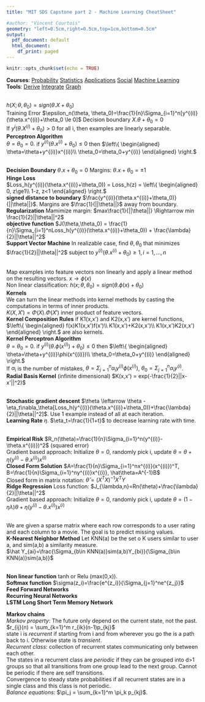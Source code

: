 ```yaml
---
title: "MIT SDS Capstone part 2 - Machine Learning CheatSheet"

#author: "Vincent Courtois"
geometry: "left=0.5cm,right=0.5cm,top=1cm,bottom=0.5cm"
output:
  pdf_document: default
  html_document:
    df_print: paged
---
```


```r
knitr::opts_chunk$set(echo = TRUE)
```
__Courses__: [Probability](https://learning.edx.org/course/course-v1:MITx+6.431x+2T2021/home) [Statistics](https://learning.edx.org/course/course-v1:MITx+18.6501x+1T2022/home) [Applications](https://learning.edx.org/course/course-v1:MITx+6.419x+2T2022/home)
[Social](https://courses.mitxonline.mit.edu/learn/course/course-v1:MITxT+14.310x+1T2025/home)
[Machine Learning](https://learning.edx.org/course/course-v1:MITx+6.86x+3T2020/home)  
__Tools__: [Derive](https://www.derivative-calculator.net/) [Integrate](https://www.integral-calculator.com/) [Graph](https://www.desmos.com/calculator)


\textcolor{green}{\textbf{Classification}}  
  
\textcolor{blue}{\textbf{Linear Classifier}}  
$h(X;\theta,\theta_0) = sign(\theta.X+\theta_0)$  
Training Error $\epsilon_n(\theta, \theta_0)=\frac{1}{n}\Sigma_{i=1}^n[y^{(i)}(\theta.x^{(i)}+\theta_0 \le 0]$
Decision boundary $X.\theta+\theta_0 = 0$  
If $y^{i}(\theta.X^{(i)}+\theta_0) >0$ for all i, then examples are linearly separable.  
__Perceptron Algorithm__  
$\theta=\theta_0=0.$ if $y^{(i)}(\theta.x^{(i)}+\theta_0)\le0$ then $\left\{
\begin{aligned}
\theta=\theta+y^{(i)}x^{(i)}\\
\theta_0=\theta_0+y^{(i)}
\end{aligned}
\right.
$  

\textcolor{blue}{\textbf{Large Margin Optimization}}  
__Decision Boundary__ $\theta.x+\theta_0=0$ Margins: $\theta.x+\theta_0= \pm 1$  
__Hinge Loss__  
$Loss_h(y^{(i)}(\theta.x^{(i)}+\theta_0)) = Loss_h(z) = \left\{
\begin{aligned}
0, z\ge1\\
1-z, z<1
\end{aligned}
\right.$  
__signed distance to boundary__ $\frac{y^{(i)}(\theta.x^{(i)}+\theta_0)}{||\theta||}$. Margins are $\frac{1}{||\theta||}$ away from boundary.  
__Regularization__ Mamimize margin: $max\frac{1}{||\theta||} \Rightarrow min \frac{1}{2}||\theta||^2$  
__objective function__ $J(\theta,\theta_0) = \frac{1}{n}\Sigma_{i=1}^nLoss_h(y^{(i)}(\theta.x^{(i)}+\theta_0)) + \frac{\lambda}{2}||\theta||^2$  
__Support Vector Machine__ In realizable case, find $\theta,\theta_0$ that minimizes $\frac{1}{2}||\theta||^2$ subject to $y^{(i)}(\theta.x^{(i)}+\theta_0)\ge1, i=1,...,n$

\textcolor{blue}{\textbf{Non linear classification}}  
Map examples into feature vectors non linearly and apply a linear method on the resulting vectors. $x\rightarrow\phi(x)$  
Non linear classification: $h(x;\theta,\theta_0)=sign(\theta.\phi(x)+\theta_0)$  
__Kernels__  
We can turn the linear methods into kernel methods by casting the computations in terms of inner products.  
$K(X,X') = \Phi(X).\Phi(X')$ inner product of feature vectors.  
__Kernel Composition Rules__ if K1(x,x') and K2(x,x') are kernel functions, $\left\{
\begin{aligned}
f(x)K1(x,x')f(x')\\
K1(x,x')+K2(x,x')\\
K1(x,x')K2(x,x')
\end{aligned}
\right.$ are also kernels.  
__Kernel Perceptron Algorithm__  
$\theta=\theta_0=0.$ if $y^{(i)}(\theta.\phi(x^{(i)})+\theta_0)\le0$ then $\left\{
\begin{aligned}
\theta=\theta+y^{(i)}\phi(x^{(i)})\\
\theta_0=\theta_0+y^{(i)}
\end{aligned}
\right.
$  
If $\alpha_i$ is the number of mistakes, $\theta=\Sigma_{j=1}^n\alpha_iy^{(i)}\phi(x^{(i)})$, $\theta_0=\Sigma_{j=1}^n\alpha_iy^{(i)}$.  
__Radial Basis Kernel__ (infinite dimensional) $K(x,x') = exp(-\frac{1}{2}||x-x'||^2)$  



\textcolor{blue}{\textbf{Gradient Descent}}  
__Stochastic gradient descent__ $\theta \leftarrow \theta - \eta_t\nabla_\theta[Loss_h(y^{(i)}(\theta.x^{(i)}+\theta_0))+\frac{\lambda}{2}||\theta||^2]$. Use 1 example instead of all at each iteration.  
__Learning Rate__ $\eta$. $\eta_t=\frac{1}{1+t}$ to decrease learning rate with time.  


\textcolor{green}{\textbf{Regression}}  
  
\textcolor{blue}{\textbf{Linear Regression}}  
__Empirical Risk__ $R_n(\theta)=\frac{1}{n}\Sigma_{i=1}^n(y^{(i)}-\theta.x^{(i)})^2$ (squared error)  
Gradient based approach: Initialize $\theta=0$, randomly pick i, update $\theta=\theta+\eta(y^{(i)}-\theta.x^{(i)})x^{(i)}$  
__Closed Form Solution__ $A=\frac{1}{n}\Sigma_{i=1}^nx^{(i)}(x^{(i)})^T, B=\frac{1}{n}\Sigma_{i=1}^ny^{(i)}x^{(i)}, \hat\theta=A^{-1}B$  
Closed form in matrix notation: $\hat\theta=(X^TX)^{-1}X^TY$  
__Ridge Regression__  Loss function: $J_{\lambda,n}=Rn(\theta)+\frac{\lambda}{2}||\theta||^2$  
Gradient based approach: Initialize $\theta=0$, randomly pick i, update $\theta=(1-\eta\lambda)\theta+\eta(y^{(i)}-\theta.x^{(i)})x^{(i)}$  

\textcolor{green}{\textbf{Recommender Systems}}  
We are given a sparse matrix where each row corresponds to a user rating and each column to a movie. The goal is to predict missing values.  
__K-Nearest Neighbor Method__ Let KNN(a) be the set o K users similar to user a, and sim(a,b) a similarity measure.  
$\hat Y_{ai}=\frac{\Sigma_{b\in KNN(a)}sim(a,b)Y_{bi}}{\Sigma_{b\in KNN(a)}sim(a,b)}$  

\textcolor{green}{\textbf{Clustering}}  

\textcolor{green}{\textbf{Neural Networks}}  
__Non linear function__ tanh or Relu (max(0,x)).  
__Softmax function__ $\sigma(z_i)=\frac{e^{z_i}}{\Sigma_{j=1}^ne^{z_j}}$  
__Feed Forward Networks__  
__Recurring Neural Networks__  
__LSTM Long Short Term Memory Network__  

**Markov chains**  
_Markov property_: The future only depend on the current state, not the past.  
$r_{ij}(n) = \sum_{k=1}^m r_{ik}(n-1)p_{kj}$  
state i is _recurrent_ if starting from i and from wherever you go the is a path back to i. Otherwise state is _transient_.  
_Recurrent class_: collection of recurrent states communicating only between each other.  
The states in a recurrent class are _periodic_ if they can be grouped into d>1 groups so that all transitions from one group lead to the next group. Cannot be periodic if there are self transitions.  
Convergence to steady state probabilities if all recurrent states are in a single class and this class is not periodic.  
_Balance equations_: $\pi_j = \sum_{k=1}^m \pi_k p_{kj}$.  

